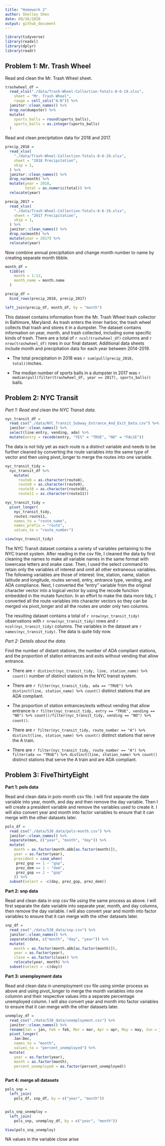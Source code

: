 ```yaml
---
title: "Homework 2"
author: Shelley Shen
date: 09/26/2020
output: github_document
---
```

```r
library(tidyverse)
library(readxl)
library(dplyr)
library(readr)
```

## Problem 1: Mr. Trash Wheel

Read and clean the Mr. Trash Wheel sheet. 

```r
trashwheel_df = 
  read_xlsx("./data/Trash-Wheel-Collection-Totals-8-6-19.xlsx",
    sheet = "Mr. Trash Wheel",   
    range = cell_cols("A:N")) %>% 
  janitor::clean_names() %>% 
  drop_na(dumpster) %>% 
  mutate(
    sports_balls = round(sports_balls),
    sports_balls = as.integer(sports_balls)
  )
```

Read and clean precipitation data for 2018 and 2017.

```r
precip_2018 = 
  read_xlsx(
    "./data/Trash-Wheel-Collection-Totals-8-6-19.xlsx", 
    sheet = "2018 Precipitation", 
    skip = 1, 
  ) %>% 
  janitor::clean_names() %>% 
  drop_na(month) %>% 
  mutate(year = 2018,
         total = as.numeric(total)) %>%
  relocate(year)

precip_2017 = 
  read_xlsx(
    "./data/Trash-Wheel-Collection-Totals-8-6-19.xlsx", 
    sheet = "2017 Precipitation", 
    skip = 1, 
  ) %>% 
  janitor::clean_names() %>% 
  drop_na(month) %>% 
  mutate(year = 2017) %>%
  relocate(year)
```


Now combine annual precipitation and change month number to name by creating separate month tibble.  

```r
month_df = 
  tibble(
    month = 1:12, 
    month_name = month.name
  )

precip_df = 
  bind_rows(precip_2018, precip_2017)

left_join(precip_df, month_df, by = "month")

```

This dataset contains information from the Mr. Trash Wheel trash collector in Baltimore, Maryland. As trash enters the inner harbor, the trash wheel collects that trash and stores it in a dumpster. The dataset contains information on year, month, and trash collected, including some specific kinds of trash. There are a total of `r ncol(trashwheel_df)` columns and `r nrow(trashwheel_df)` rows in our final dataset. Additional data sheets include month and precipitation data for each year between 2014-2019. 

- The total precipitation in 2018 was `r sum(pull(precip_2018, total))`inches. 

- The median number of sports balls in a dumpster in 2017 was `r median(pull(filter(trashwheel_df, year == 2017), sports_balls))` balls.




## Problem 2: NYC Transit

*Part 1: Read and clean the NYC Transit data.*

```r
nyc_transit_df = 
  read_csv("./data/NYC_Transit_Subway_Entrance_And_Exit_Data.csv") %>% 
  janitor::clean_names() %>% 
  select(line:entry, vending, ada) %>%
  mutate(entry = recode(entry, "YES" = "TRUE", "NO" = "FALSE")) 
```

The data is not tidy yet as each route is a distinct variable and needs to be further cleaned by converting the route variables into the same type of vector and then using pivot_longer to merge the routes into one variable. 

```r
nyc_transit_tidy = 
  nyc_transit_df %>% 
    mutate(
      route8 = as.character(route8), 
      route9 = as.character(route9),
      route10 = as.character(route10), 
      route11 = as.character(route11))

nyc_transit_tidy = 
  pivot_longer(
    nyc_transit_tidy, 
    route1:route11, 
    names_to = "route_name", 
    names_prefix = "route",
    values_to = "route_number")

view(nyc_transit_tidy)
```

The NYC Transit dataset contains a variety of variables pertaining to the NYC transit system. After reading in the csv file, I cleaned the data by first cleaning the names to make all variable names in the same format with lowercase letters and snake case. Then, I used the select command to retain only the variables of interest and omit all other extraneous variables. The following variables are those of interest: line, station, name, station latitude and longitude, routes served, entry, entrance type, vending, and ADA compliance. Next, I converted the "entry" variable from the original character vector into a logical vector by using the recode function embedded in the mutate function. In an effort to make the data more tidy, I converted all the route variables into character vectors so they can be merged via pivot_longer and all the routes are under only two columns. 

The resulting dataset contains a total of `r nrow(nyc_transit_tidy)` observations with `r nrow(nyc_transit_tidy)` rows and `r ncol(nyc_transit_tidy)` columns. The variables in the dataset are `r names(nyc_transit_tidy)`.  The data is quite tidy now. 


*Part 2: Details about the data.*

Find the number of distant stations, the number of ADA compliant stations, and the proportion of station entrances and exits without vending that allow entrance. 

- There are `r distinct(nyc_transit_tidy, line, station_name) %>% count()` number of distinct stations in the NYC transit system. 

- There are `r filter(nyc_transit_tidy, ada == "TRUE") %>% distinct(line, station_name) %>% count()` distinct stations that are ADA compliant. 

- The proportion of station entrances/exits without vending that allow entrance is `r filter(nyc_transit_tidy, entry == "TRUE", vending == "NO") %>% count()/filter(nyc_transit_tidy, vending == "NO") %>% count()`. 

- There are `r filter(nyc_transit_tidy, route_number == "A") %>% distinct(line, station_name) %>% count()` distinct stations that serve the A train. 

- There are `r filter(nyc_transit_tidy, route_number == "A") %>% filter(ada == "TRUE") %>% distinct(line, station_name) %>% count()` distinct stations that serve the A train and are ADA compliant. 



## Problem 3: FiveThirtyEight

**Part 1: pols data**

Read and clean data in pols-month csv file. I will first separate the date variable into year, month, and day and then remove the day variable. Then I will create a president variable and remove the variables used to create it. I will also convert year and month into factor variables to ensure that it can merge with the other datasets later.

```r
pols_df = 
  read_csv("./data/538_data/pols-month.csv") %>% 
  janitor::clean_names() %>% 
  separate(mon, c("year", "month", "day")) %>% 
  mutate(
    month = as.factor(month.abb[as.factor(month)]),
    year = as.factor(year),
    president = case_when( 
     prez_gop == 1 ~ "gop",
     prez_dem == 1 ~ "dem",
     prez_gop == 2 ~ "gop"
    )) %>% 
  subset(select = -c(day, prez_gop, prez_dem))
```

**Part 2: snp data**

Read and clean data in snp csv file using the same process as above. I will first separate the date variable into separate year, month, and day columns, then remove the day variable. I will also convert year and month into factor variables to ensure that it can merge with the other datasets later. 

```r
snp_df = 
  read_csv("./data/538_data/snp.csv") %>% 
  janitor::clean_names() %>% 
  separate(date, c("month", "day", "year")) %>%
  mutate(
    month = as.factor(month.abb[as.factor(month)]),
    year = as.factor(year),
    close = as.factor(close)) %>% 
    relocate(year, month) %>% 
  subset(select = -c(day))
```

**Part 3: unemployment data**

Read and clean data in unemployment csv file using similar process as above and using pivot_longer to merge the month variables into one columnn and their respective values into a separate percentage unemployed column. I will also convert year and month into factor variables to ensure that it can merge with the other datasets later. 

```r
unemploy_df = 
  read_csv("./data/538_data/unemployment.csv") %>% 
  janitor::clean_names() %>% 
  rename(Jan = jan, Feb = feb, Mar = mar, Apr = apr, May = may, Jun = jun, Jul = jul, Aug = aug, Sep = sep, Oct = oct, Nov = nov, Dec = dec) %>% 
  pivot_longer(
    Jan:Dec,
    names_to = "month",
    values_to = "percent_unemployed") %>% 
  mutate(
    year = as.factor(year),
    month = as.factor(month),
    percent_unemployed = as.factor(percent_unemployed))
 
```

**Part 4: merge all datasets**

```r
pols_snp = 
  left_join(
    pols_df, snp_df, by = c("year", "month"))


pols_snp_unemploy = 
  left_join(
    pols_snp, unemploy_df, by = c("year", "month"))

View(pols_snp_unemploy)
```


NA values in the variable close arise 